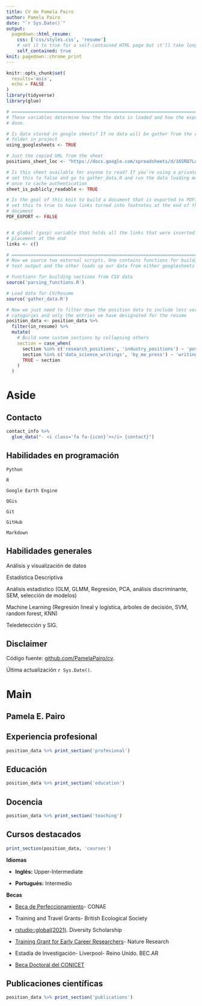 ```yaml
---
title: CV de Pamela Pairo
author: Pamela Pairo
date: "`r Sys.Date()`"
output:
  pagedown::html_resume:
    css: ['css/styles.css', 'resume']
    # set it to true for a self-contained HTML page but it'll take longer to render
    self_contained: true
knit: pagedown::chrome_print 
---
```



```r
knitr::opts_chunk$set(
  results='asis', 
  echo = FALSE
)
library(tidyverse)
library(glue)

# ======================================================================
# These variables determine how the the data is loaded and how the exports are
# done.

# Is data stored in google sheets? If no data will be gather from the csvs/
# folder in project
using_googlesheets <- TRUE

# Just the copied URL from the sheet
positions_sheet_loc <- "https://docs.google.com/spreadsheets/d/165RD7Lo5v0zcRE1ioAB91YUVJTNw75_Ql4KCW0S0VnI/edit#gid=1406459246"

# Is this sheet available for anyone to read? If you're using a private sheet
# set this to false and go to gather_data.R and run the data loading manually
# once to cache authentication
sheet_is_publicly_readable <- TRUE

# Is the goal of this knit to build a document that is exported to PDF? If so
# set this to true to have links turned into footnotes at the end of the
# document
PDF_EXPORT <- FALSE


# A global (gasp) variable that holds all the links that were inserted for
# placement at the end
links <- c()

# ======================================================================
# Now we source two external scripts. One contains functions for building the
# text output and the other loads up our data from either googlesheets or csvs

# Functions for building sections from CSV data
source('parsing_functions.R') 

# Load data for CV/Resume
source('gather_data.R')

# Now we just need to filter down the position data to include less verbose
# categories and only the entries we have designated for the resume
position_data <- position_data %>% 
  filter(in_resume) %>% 
  mutate(
    # Build some custom sections by collapsing others
    section = case_when(
      section %in% c('research_positions', 'industry_positions') ~ 'positions', 
      section %in% c('data_science_writings', 'by_me_press') ~ 'writings',
      TRUE ~ section
    )
  ) 
```

Aside
================================================================================

Contacto {#contact}
--------------------------------------------------------------------------------

```r
contact_info %>% 
  glue_data("- <i class='fa fa-{icon}'></i> {contact}")
```



Habilidades en programación {#programming}
--------------------------------------------------------------------------------

<i class="fab fa-python"></i> `Python`

<i class="fab fa-r-project"></i> `R`

<i class="fas fa-globe-americas"></i>
 `Google Earth Engine`
 
<i class="fas fa-globe"></i> `QGis`

<i class="fas fa-code-branch"></i> `Git`

<i class="fab fa-github"></i> `GitHub`

<i class="fab fa-markdown"></i> `Markdown`

Habilidades generales {#skills}
--------------------------------------------------------------------------------

<i class="fas fa-check"></i> Análisis y visualización de datos

<i class="fas fa-check"></i> Estadística Descriptiva

<i class="fas fa-check"></i> Análisis estadístico (GLM, GLMM, Regresión, PCA, análisis discriminante, SEM, selección de modelos)

<i class="fas fa-check"></i> Machine Learning (Regresión lineal y logística, árboles de decisión, SVM, random forest, KNN)

<i class="fas fa-check"></i> Teledetección y SIG.


Disclaimer {#disclaimer}
--------------------------------------------------------------------------------

Código fuente: [github.com/PamelaPairo/cv](https://github.com/PamelaPairo/CV).

Última actualización `r Sys.Date()`.


Main
================================================================================

Pamela E. Pairo {#title}
--------------------------------------------------------------------------------

Experiencia profesional {data-icon=users}
--------------------------------------------------------------------------------

```r
position_data %>% print_section('profesional')
```

Educación {data-icon=graduation-cap data-concise=true}
--------------------------------------------------------------------------------

```r
position_data %>% print_section('education')
```


Docencia {data-icon=chalkboard-teacher data-concise=true}
--------------------------------------------------------------------------------

```r
position_data %>% print_section('teaching')
```


Cursos destacados {data-icon=book}
--------------------------------------------------------------------------------

```r
print_section(position_data, 'courses')
```

::: aside

**Idiomas**

- **Inglés:** Upper-Intermediate

- **Portugués:** Intermedio


**Becas**

- <i class="fas fa-trophy"></i> [Beca de Perfeccionamiento](https://www.argentina.gob.ar/ciencia/conae/convocatoria-becas-de-perfeccionamiento-conae/1er-llamado-gerencia-de-vinculacion-tecnologica)- CONAE

- <i class="fas fa-trophy"></i> Training and Travel Grants- British Ecological Society

- <i class="fas fa-trophy"></i> [rstudio::global(2021)](https://blog.rstudio.com/2020/11/30/diversity-scholarships/). Diversity Scholarship 

- <i class="fas fa-trophy"></i> [Training Grant for Early Career Researchers](https://www.nature.com/early-career-travel-grants/about/recipients?draft=marketing&platform=oscar&target=content)- Nature Research

- <i class="fas fa-trophy"></i> Estadía de Investigación- Liverpool- Reino Unido. BEC.AR

- <i class="fas fa-trophy"></i> [Beca Doctoral del CONICET](https://convocatorias.conicet.gov.ar/becas/)

:::

Publicaciones científicas {data-icon=file}
--------------------------------------------------------------------------------

```r
position_data %>% print_section('publications')
```


<!-- These breaks just force a new page so section doesnt get cut off -->
<!--<br>-->


